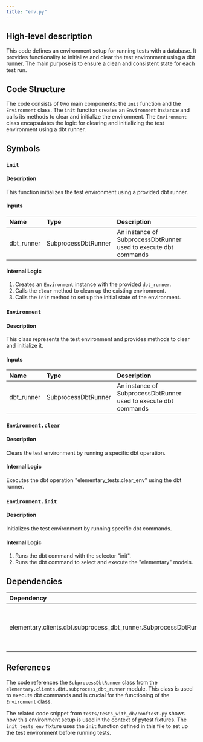 ```yaml
---
title: "env.py"
---
```


## High-level description
This code defines an environment setup for running tests with a database. It provides functionality to initialize and clear the test environment using a dbt runner. The main purpose is to ensure a clean and consistent state for each test run.

## Code Structure
The code consists of two main components: the `init` function and the `Environment` class. The `init` function creates an `Environment` instance and calls its methods to clear and initialize the environment. The `Environment` class encapsulates the logic for clearing and initializing the test environment using a dbt runner.

## Symbols

### `init`
#### Description
This function initializes the test environment using a provided dbt runner.

#### Inputs
| Name | Type | Description |
|:-----|:-----|:------------|
| dbt_runner | SubprocessDbtRunner | An instance of SubprocessDbtRunner used to execute dbt commands |

#### Internal Logic
1. Creates an `Environment` instance with the provided `dbt_runner`.
2. Calls the `clear` method to clean up the existing environment.
3. Calls the `init` method to set up the initial state of the environment.

### `Environment`
#### Description
This class represents the test environment and provides methods to clear and initialize it.

#### Inputs
| Name | Type | Description |
|:-----|:-----|:------------|
| dbt_runner | SubprocessDbtRunner | An instance of SubprocessDbtRunner used to execute dbt commands |

### `Environment.clear`
#### Description
Clears the test environment by running a specific dbt operation.

#### Internal Logic
Executes the dbt operation "elementary_tests.clear_env" using the dbt runner.

### `Environment.init`
#### Description
Initializes the test environment by running specific dbt commands.

#### Internal Logic
1. Runs the dbt command with the selector "init".
2. Runs the dbt command to select and execute the "elementary" models.

## Dependencies
| Dependency | Purpose |
|:-----------|:--------|
| elementary.clients.dbt.subprocess_dbt_runner.SubprocessDbtRunner | Used to execute dbt commands in a subprocess |

## References
The code references the `SubprocessDbtRunner` class from the `elementary.clients.dbt.subprocess_dbt_runner` module. This class is used to execute dbt commands and is crucial for the functioning of the `Environment` class.

The related code snippet from `tests/tests_with_db/conftest.py` shows how this environment setup is used in the context of pytest fixtures. The `init_tests_env` fixture uses the `init` function defined in this file to set up the test environment before running tests.